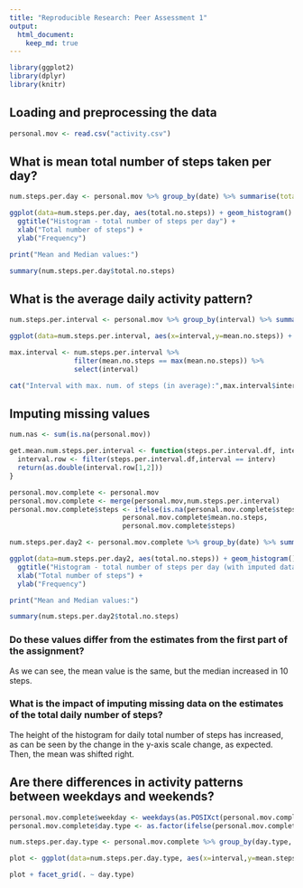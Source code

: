 ```yaml
---
title: "Reproducible Research: Peer Assessment 1"
output: 
  html_document:
    keep_md: true
---
```


```r

library(ggplot2)
library(dplyr)
library(knitr)

```

## Loading and preprocessing the data

```r

personal.mov <- read.csv("activity.csv")

```

## What is mean total number of steps taken per day?
```r

num.steps.per.day <- personal.mov %>% group_by(date) %>% summarise(total.no.steps = sum(steps))

ggplot(data=num.steps.per.day, aes(total.no.steps)) + geom_histogram() +
  ggtitle("Histogram - total number of steps per day") +
  xlab("Total number of steps") +
  ylab("Frequency")

print("Mean and Median values:")

summary(num.steps.per.day$total.no.steps)
```

## What is the average daily activity pattern?
```r

num.steps.per.interval <- personal.mov %>% group_by(interval) %>% summarise(mean.no.steps = mean(steps, na.rm=TRUE))

ggplot(data=num.steps.per.interval, aes(x=interval,y=mean.no.steps)) + geom_line()

max.interval <- num.steps.per.interval %>% 
                filter(mean.no.steps == max(mean.no.steps)) %>% 
                select(interval)

cat("Interval with max. num. of steps (in average):",max.interval$interval)
```

## Imputing missing values
```r

num.nas <- sum(is.na(personal.mov))

get.mean.num.steps.per.interval <- function(steps.per.interval.df, interv) {
  interval.row <- filter(steps.per.interval.df,interval == interv)
  return(as.double(interval.row[1,2]))
}

personal.mov.complete <- personal.mov
personal.mov.complete <- merge(personal.mov,num.steps.per.interval)
personal.mov.complete$steps <- ifelse(is.na(personal.mov.complete$steps),
                            personal.mov.complete$mean.no.steps,
                            personal.mov.complete$steps)

num.steps.per.day2 <- personal.mov.complete %>% group_by(date) %>% summarise(total.no.steps = sum(steps))

ggplot(data=num.steps.per.day2, aes(total.no.steps)) + geom_histogram() +
  ggtitle("Histogram - total number of steps per day (with imputed data)") +
  xlab("Total number of steps") +
  ylab("Frequency")

print("Mean and Median values:")

summary(num.steps.per.day2$total.no.steps)

```

### Do these values differ from the estimates from the first part of the assignment?

As we can see, the mean value is the same, but the median increased in 10 steps.

### What is the impact of imputing missing data on the estimates of the total daily number of steps?

The height of the histogram for daily total number of steps has increased, as can be seen by the change in the y-axis scale change, as expected. Then, the mean was shifted right.

## Are there differences in activity patterns between weekdays and weekends?
```r
personal.mov.complete$weekday <- weekdays(as.POSIXct(personal.mov.complete$date))
personal.mov.complete$day.type <- as.factor(ifelse(personal.mov.complete$weekday %in% c("Saturday","Sunday"),"weekend","weekday"))

num.steps.per.day.type <- personal.mov.complete %>% group_by(day.type, interval) %>% summarize(mean.steps = mean(steps))

plot <- ggplot(data=num.steps.per.day.type, aes(x=interval,y=mean.steps, colour=day.type)) + geom_line()

plot + facet_grid(. ~ day.type)

```


